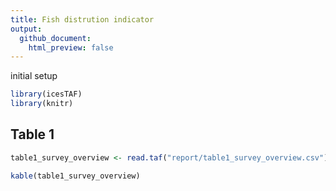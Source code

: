 ```yaml
---
title: Fish distrution indicator
output:
  github_document:
    html_preview: false
---
```


initial setup

```r
library(icesTAF)
library(knitr)
```

## Table 1

```r
table1_survey_overview <- read.taf("report/table1_survey_overview.csv")

kable(table1_survey_overview)
```
